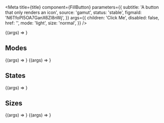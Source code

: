 

<Meta
  title={title}
  component={FillButton}
  parameters={{
    subtitle: 'A button that only renders an icon',
    source: 'gamut',
    status: 'stable',
    figmaId: 'N6TfoPI5OA7GanX6Zl8nWj',
  }}
  args={{
    children: 'Click Me',
    disabled: false,
    href: '',
    mode: 'light',
    size: 'normal',
  }}
/>

<Canvas>
  <Story name="FillButton">{(args) => <FillButton {...args} />}</Story>
</Canvas>

<PropsTable story="FillButton" />

## Modes

<Canvas>
  <Story name="Light" args={{ mode: 'light', children: 'light' }}>
    {(args) => <FillButton {...args} />}
  </Story>
  <Story name="Dark" args={{ mode: 'dark', children: 'dark' }}>
    {(args) => <FillButton {...args} />}
  </Story>
</Canvas>

## States

<Canvas>
  <Story name="Disabled" args={{ disabled: true, children: 'disabled' }}>
    {(args) => <FillButton {...args} />}
  </Story>
</Canvas>

## Sizes

<Canvas>
  <Story name="Normal" args={{ size: 'normal', children: 'normal' }}>
    {(args) => <FillButton {...args} />}
  </Story>
  <Story name="Small" args={{ size: 'small', children: 'small' }}>
    {(args) => <FillButton {...args} />}
  </Story>
</Canvas>
